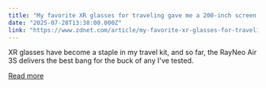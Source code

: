 ```yaml
---
title: "My favorite XR glasses for traveling gave me a 200-inch screen to work with"
date: "2025-07-28T13:38:00.000Z"
link: "https://www.zdnet.com/article/my-favorite-xr-glasses-for-traveling-gave-me-a-200-inch-screen-to-work-with/"
---
```


XR glasses have become a staple in my travel kit, and so far, the RayNeo Air 3S delivers the best bang for the buck of any I've tested.

[Read more](https://www.zdnet.com/article/my-favorite-xr-glasses-for-traveling-gave-me-a-200-inch-screen-to-work-with/)
